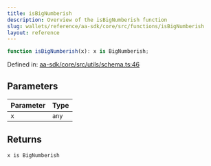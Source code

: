 ```yaml
---
title: isBigNumberish
description: Overview of the isBigNumberish function
slug: wallets/reference/aa-sdk/core/src/functions/isBigNumberish
layout: reference
---
```


```ts
function isBigNumberish(x): x is BigNumberish;
```

Defined in: [aa-sdk/core/src/utils/schema.ts:46](https://github.com/alchemyplatform/aa-sdk/blob/923a52171f7246172caf350853843e6680197da9/aa-sdk/core/src/utils/schema.ts#L46)

## Parameters

| Parameter | Type  |
| :-------- | :---- |
| `x`       | `any` |

## Returns

`x is BigNumberish`
